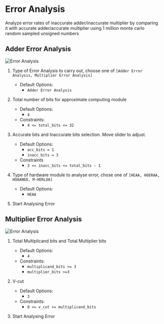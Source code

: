 # Error Analysis

Analyze error rates of inaccurate adder/inaccurate multiplier by comparing it with accurate adder/accurate multiplier using 1 million monte carlo random sampled unsigned numbers

## Adder Error Analysis

![Error Analysis](/_images/gui_tool/error_analysis.png)

1.  Type of Error Analysis to carry out, choose one of `[Adder Error Analysis, Multiplier Error Analysis]`

    - Default Options:
      - `Adder Error Analysis`

2.  Total number of bits for approximate computing module

    - Default Options:
      - `4`
    - Constraints:
      - `4 <= total_bits <= 32`

3.  Accurate bits and Inaccurate bits selection. Move slider to adjust.

    - Default Options:
      - `acc_bits = 1`
      - `inacc_bits = 3`
    - Constraints
      - `3 <= inacc_bits <= total_bits - 1`

4.  Type of hardware module to analyse error, chose one of `[HEAA, HOERAA, HOAANED, M-HERLOA]`

    - Default Options:
      - `HEAA`

5.  Start Analysing Error

## Multiplier Error Analysis

![Error Analysis](/_images/gui_tool/multiplier_error_analysis.png)

1. Total Multiplicand bits and Total Multiplier bits

   - Default Options:
     - `4`
   - Constraints:
     - `multiplicand_bits >= 3`
     - `multiplier_bits >=3`

2. V-cut

   - Default Options:
     - `3`
   - Constraints:
     - `0 <= v_cut <= multiplicand_bits`

3. Start Analysing Error
